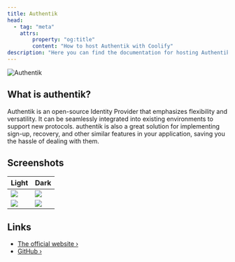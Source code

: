 ```yaml
---
title: Authentik
head:
  - tag: "meta"
    attrs:
        property: "og:title"
        content: "How to host Authentik with Coolify"
description: "Here you can find the documentation for hosting Authentik with Coolify."
---
```



<Badge text="One-click setup." variant="note" size="large" />

![Authentik](https://goauthentik.io/img/icon_top_brand_colour.svg)

## What is authentik?

Authentik is an open-source Identity Provider that emphasizes flexibility and versatility. It can be seamlessly integrated into existing environments to support new protocols. authentik is also a great solution for implementing sign-up, recovery, and other similar features in your application, saving you the hassle of dealing with them.

## Screenshots

| Light                                                       | Dark                                                       |
| ----------------------------------------------------------- | ---------------------------------------------------------- |
| ![](https://docs.goauthentik.io/img/screen_apps_light.jpg)  | ![](https://docs.goauthentik.io/img/screen_apps_dark.jpg)  |
| ![](https://docs.goauthentik.io/img/screen_admin_light.jpg) | ![](https://docs.goauthentik.io/img/screen_admin_dark.jpg) |

## Links

- [The official website ›](https://goauthentik.io)
- [GitHub ›](https://github.com/goauthentik/authentik)

